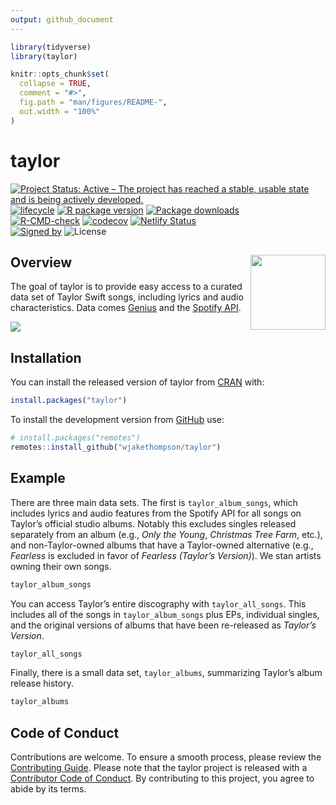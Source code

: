 ```yaml
---
output: github_document
---
```


<!-- README.md is generated from README.Rmd. Please edit that file -->

```r
library(tidyverse)
library(taylor)

knitr::opts_chunk$set(
  collapse = TRUE,
  comment = "#>",
  fig.path = "man/figures/README-",
  out.width = "100%"
)
```

# taylor

<!-- badges: start -->
[![Project Status: Active – The project has reached a stable, usable state and is being actively developed.](https://www.repostatus.org/badges/latest/active.svg)](https://www.repostatus.org/#active)
[![lifecycle](https://img.shields.io/badge/lifecycle-stable-brightgreen.svg)](https://lifecycle.r-lib.org/articles/stages.html)
[![R package version](https://www.r-pkg.org/badges/version/taylor)](https://CRAN.R-project.org/package=taylor)
[![Package downloads](https://cranlogs.r-pkg.org/badges/grand-total/taylor)](https://cran.r-project.org/package=measr)</br>
[![R-CMD-check](https://github.com/wjakethompson/taylor/workflows/R-CMD-check/badge.svg)](https://github.com/wjakethompson/taylor/actions)
[![codecov](https://codecov.io/gh/wjakethompson/taylor/branch/main/graph/badge.svg?token=TECvfoOYHh)](https://app.codecov.io/gh/wjakethompson/taylor)
[![Netlify Status](https://api.netlify.com/api/v1/badges/b80199c9-57a9-4d08-87e9-4887a67d01e4/deploy-status)](https://app.netlify.com/sites/r-taylor/deploys)</br>
[![Signed by](https://img.shields.io/badge/Keybase-Verified-brightgreen.svg)](https://keybase.io/wjakethompson)
![License](https://img.shields.io/badge/License-MIT-blue.svg)
<!-- badges: end -->

## Overview <img src="man/figures/logo.png" align="right" width="120" />

The goal of taylor is to provide easy access to a curated data set of Taylor Swift songs, including lyrics and audio characteristics. Data comes [Genius](https://genius.com/artists/Taylor-swift) and the [Spotify API](https://open.spotify.com/artist/06HL4z0CvFAxyc27GXpf02).

![](https://media.giphy.com/media/2tg4k9pXNcGi7kZ9Pz/giphy.gif)

## Installation

You can install the released version of taylor from [CRAN](https://cran.r-project.org/) with:

``` r
install.packages("taylor")
```

To install the development version from [GitHub](https://github.com/) use:

``` r
# install.packages("remotes")
remotes::install_github("wjakethompson/taylor")
```

## Example

There are three main data sets. The first is `taylor_album_songs`, which includes lyrics and audio features from the Spotify API for all songs on Taylor's official studio albums. Notably this excludes singles released separately from an album (e.g., *Only the Young*, *Christmas Tree Farm*, etc.), and non-Taylor-owned albums that have a Taylor-owned alternative (e.g., *Fearless* is excluded in favor of *Fearless (Taylor's Version)*). We stan artists owning their own songs.

```r
taylor_album_songs
```

You can access Taylor's entire discography with `taylor_all_songs`. This includes all of the songs in `taylor_album_songs` plus EPs, individual singles, and the original versions of albums that have been re-released as *Taylor's Version*.

```r
taylor_all_songs
```

Finally, there is a small data set, `taylor_albums`, summarizing Taylor's album release history.

```r
taylor_albums
```

## Code of Conduct

Contributions are welcome.
To ensure a smooth process, please review the [Contributing Guide](https://taylor.wjakethompson.com/CONTRIBUTING.html).
Please note that the taylor project is released with a [Contributor Code of Conduct](https://taylor.wjakethompson.com/CODE_OF_CONDUCT.html). By contributing to this project, you agree to abide by its terms.
